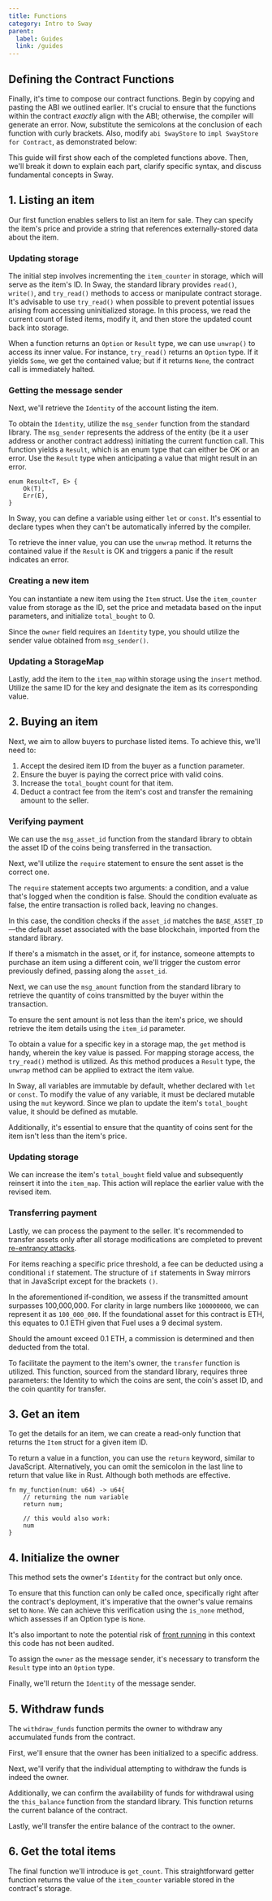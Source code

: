 ```yaml
---
title: Functions
category: Intro to Sway
parent:
  label: Guides
  link: /guides
---
```


## Defining the Contract Functions

Finally, it's time to compose our contract functions. Begin by copying and pasting the ABI we outlined earlier. It's crucial to ensure that the functions within the contract *exactly* align with the ABI; otherwise, the compiler will generate an error. Now, substitute the semicolons at the conclusion of each function with curly brackets. Also, modify `abi SwayStore` to `impl SwayStore for Contract`, as demonstrated below:

<CodeImport
  file="../../examples/intro-to-sway/contract/src/docs_hub_misc.sw"
  comment="contract_skeleton"
  commentType="//"
  lang="sway"
/>

This guide will first show each of the completed functions above. Then, we'll break it down to explain each part, clarify specific syntax, and discuss fundamental concepts in Sway.

## 1. Listing an item

Our first function enables sellers to list an item for sale. They can specify the item's price and provide a string that references externally-stored data about the item.

<CodeImport
  file="../../examples/intro-to-sway/contract/src/main.sw"
  comment="list_item_parent"
  commentType="//"
  lang="sway"
/>

### Updating storage

The initial step involves incrementing the `item_counter` in storage, which will serve as the item's ID. In Sway, the standard library provides `read()`, `write()`, and `try_read()` methods to access or manipulate contract storage. It's advisable to use `try_read()` when possible to prevent potential issues arising from accessing uninitialized storage. In this process, we read the current count of listed items, modify it, and then store the updated count back into storage.

When a function returns an `Option` or `Result` type, we can use `unwrap()` to access its inner value. For instance, `try_read()` returns an `Option` type. If it yields `Some`, we get the contained value; but if it returns `None`, the contract call is immediately halted.

<CodeImport
  file="../../examples/intro-to-sway/contract/src/main.sw"
  comment="list_item_increment"
  commentType="//"
  lang="sway"
/>

### Getting the message sender

Next, we'll retrieve the `Identity` of the account listing the item.

To obtain the `Identity`, utilize the `msg_sender` function from the standard library. The `msg_sender` represents the address of the entity (be it a user address or another contract address) initiating the current function call. This function yields a `Result`, which is an enum type that can either be OK or an error. Use the `Result` type when anticipating a value that might result in an error.

```sway
enum Result<T, E> {
    Ok(T),
    Err(E),
}
```

In Sway, you can define a variable using either `let` or `const`. It's essential to declare types when they can't be automatically inferred by the compiler.

<CodeImport
  file="../../examples/intro-to-sway/contract/src/main.sw"
  comment="list_item_sender"
  commentType="//"
  lang="sway"
/>

To retrieve the inner value, you can use the `unwrap` method. It returns the contained value if the `Result` is OK and triggers a panic if the result indicates an error.

### Creating a new item

You can instantiate a new item using the `Item` struct. Use the `item_counter` value from storage as the ID, set the price and metadata based on the input parameters, and initialize `total_bought` to 0.

Since the `owner` field requires an `Identity` type, you should utilize the sender value obtained from `msg_sender()`.

<CodeImport
  file="../../examples/intro-to-sway/contract/src/main.sw"
  comment="list_item_new_item"
  commentType="//"
  lang="sway"
/>

### Updating a StorageMap

Lastly, add the item to the `item_map` within storage using the `insert` method. Utilize the same ID for the key and designate the item as its corresponding value.

<CodeImport
  file="../../examples/intro-to-sway/contract/src/main.sw"
  comment="list_item_insert"
  commentType="//"
  lang="sway"
/>

## 2. Buying an item

Next, we aim to allow buyers to purchase listed items. To achieve this, we'll need to:

1. Accept the desired item ID from the buyer as a function parameter.
2. Ensure the buyer is paying the correct price with valid coins.
3. Increase the `total_bought` count for that item.
4. Deduct a contract fee from the item's cost and transfer the remaining amount to the seller.

<CodeImport
  file="../../examples/intro-to-sway/contract/src/main.sw"
  comment="buy_item_parent"
  commentType="//"
  lang="sway"
/>

### Verifying payment

We can use the `msg_asset_id` function from the standard library to obtain the asset ID of the coins being transferred in the transaction.

<CodeImport
  file="../../examples/intro-to-sway/contract/src/main.sw"
  comment="buy_item_asset"
  commentType="//"
  lang="sway"
/>

Next, we'll utilize the `require` statement to ensure the sent asset is the correct one.

The `require` statement accepts two arguments: a condition, and a value that's logged when the condition is false. Should the condition evaluate as false, the entire transaction is rolled back, leaving no changes.

In this case, the condition checks if the `asset_id` matches the `BASE_ASSET_ID`—the default asset associated with the base blockchain, imported from the standard library.

If there's a mismatch in the asset, or if, for instance, someone attempts to purchase an item using a different coin, we'll trigger the custom error previously defined, passing along the `asset_id`.

<CodeImport
  file="../../examples/intro-to-sway/contract/src/main.sw"
  comment="buy_item_require_not_base"
  commentType="//"
  lang="sway"
/>

Next, we can use the `msg_amount` function from the standard library to retrieve the quantity of coins transmitted by the buyer within the transaction.

<CodeImport
  file="../../examples/intro-to-sway/contract/src/main.sw"
  comment="buy_item_msg_amount"
  commentType="//"
  lang="sway"
/>

To ensure the sent amount is not less than the item's price, we should retrieve the item details using the `item_id` parameter.

To obtain a value for a specific key in a storage map, the `get` method is handy, wherein the key value is passed. For mapping storage access, the `try_read()` method is utilized. As this method produces a `Result` type, the `unwrap` method can be applied to extract the item value.

<CodeImport
  file="../../examples/intro-to-sway/contract/src/main.sw"
  comment="buy_item_get_item"
  commentType="//"
  lang="sway"
/>

In Sway, all variables are immutable by default, whether declared with `let` or `const`. To modify the value of any variable, it must be declared mutable using the `mut` keyword. Since we plan to update the item's `total_bought` value, it should be defined as mutable.

Additionally, it's essential to ensure that the quantity of coins sent for the item isn't less than the item's price.

<CodeImport
  file="../../examples/intro-to-sway/contract/src/main.sw"
  comment="buy_item_require_ge_amount"
  commentType="//"
  lang="sway"
/>

### Updating storage

We can increase the item's `total_bought` field value and subsequently reinsert it into the `item_map`. This action will replace the earlier value with the revised item.

<CodeImport
  file="../../examples/intro-to-sway/contract/src/main.sw"
  comment="buy_item_require_update_storage"
  commentType="//"
  lang="sway"
/>

### Transferring payment

Lastly, we can process the payment to the seller. It's recommended to transfer assets only after all storage modifications are completed to prevent [re-entrancy attacks](https://docs.fuel.network/docs/sway/blockchain-development/calling_contracts/#handling-re-entrancy).

For items reaching a specific price threshold, a fee can be deducted using a conditional `if` statement. The structure of `if` statements in Sway mirrors that in JavaScript except for the brackets `()`.

<CodeImport
  file="../../examples/intro-to-sway/contract/src/main.sw"
  comment="buy_item_require_transferring_payment"
  commentType="//"
  lang="sway"
/>

In the aforementioned if-condition, we assess if the transmitted amount surpasses 100,000,000. For clarity in large numbers like `100000000`, we can represent it as `100_000_000`. If the foundational asset for this contract is ETH, this equates to 0.1 ETH given that Fuel uses a 9 decimal system.

Should the amount exceed 0.1 ETH, a commission is determined and then deducted from the total.

To facilitate the payment to the item's owner, the `transfer` function is utilized. This function, sourced from the standard library, requires three parameters: the Identity to which the coins are sent, the coin's asset ID, and the coin quantity for transfer.

## 3. Get an item

To get the details for an item, we can create a read-only function that returns the `Item` struct for a given item ID.

<CodeImport
  file="../../examples/intro-to-sway/contract/src/main.sw"
  comment="get_item"
  commentType="//"
  lang="sway"
/>


To return a value in a function, you can use the `return` keyword, similar to JavaScript. Alternatively, you can omit the semicolon in the last line to return that value like in Rust. Although both methods are effective.

```sway
fn my_function(num: u64) -> u64{
    // returning the num variable
    return num;
    
    // this would also work:
    num
}
```

## 4. Initialize the owner

This method sets the owner's `Identity` for the contract but only once.

<CodeImport
  file="../../examples/intro-to-sway/contract/src/main.sw"
  comment="initialize_owner_parent"
  commentType="//"
  lang="sway"
/>

To ensure that this function can only be called once, specifically right after the contract's deployment, it's imperative that the owner's value remains set to `None`. We can achieve this verification using the `is_none` method, which assesses if an Option type is `None`. 

It's also important to note the potential risk of [front running](https://scsfg.io/hackers/frontrunning/) in this context this code has not been audited. 

<CodeImport
  file="../../examples/intro-to-sway/contract/src/main.sw"
  comment="initialize_owner_get_owner"
  commentType="//"
  lang="sway"
/>

To assign the `owner` as the message sender, it's necessary to transform the `Result` type into an `Option` type.

<CodeImport
  file="../../examples/intro-to-sway/contract/src/main.sw"
  comment="initialize_owner_set_owner"
  commentType="//"
  lang="sway"
/>

Finally, we'll return the `Identity` of the message sender.

<CodeImport
  file="../../examples/intro-to-sway/contract/src/main.sw"
  comment="initialize_owner_return_owner"
  commentType="//"
  lang="sway"
/>

## 5. Withdraw funds

The `withdraw_funds` function permits the owner to withdraw any accumulated funds from the contract.

<CodeImport
  file="../../examples/intro-to-sway/contract/src/main.sw"
  comment="withdraw_funds_parent"
  commentType="//"
  lang="sway"
/>

First, we'll ensure that the owner has been initialized to a specific address.

<CodeImport
  file="../../examples/intro-to-sway/contract/src/main.sw"
  comment="withdraw_funds_set_owner"
  commentType="//"
  lang="sway"
/>

Next, we'll verify that the individual attempting to withdraw the funds is indeed the owner.

<CodeImport
  file="../../examples/intro-to-sway/contract/src/main.sw"
  comment="withdraw_funds_require_owner"
  commentType="//"
  lang="sway"
/>

Additionally, we can confirm the availability of funds for withdrawal using the `this_balance` function from the standard library. This function returns the current balance of the contract.

<CodeImport
  file="../../examples/intro-to-sway/contract/src/main.sw"
  comment="withdraw_funds_require_base_asset"
  commentType="//"
  lang="sway"
/>

Lastly, we'll transfer the entire balance of the contract to the owner.

<CodeImport
  file="../../examples/intro-to-sway/contract/src/main.sw"
  comment="withdraw_funds_transfer_owner"
  commentType="//"
  lang="sway"
/>

## 6. Get the total items

The final function we'll introduce is `get_count`. This straightforward getter function returns the value of the `item_counter` variable stored in the contract's storage.

<CodeImport
  file="../../examples/intro-to-sway/contract/src/main.sw"
  comment="get_count_parent"
  commentType="//"
  lang="sway"
/>
